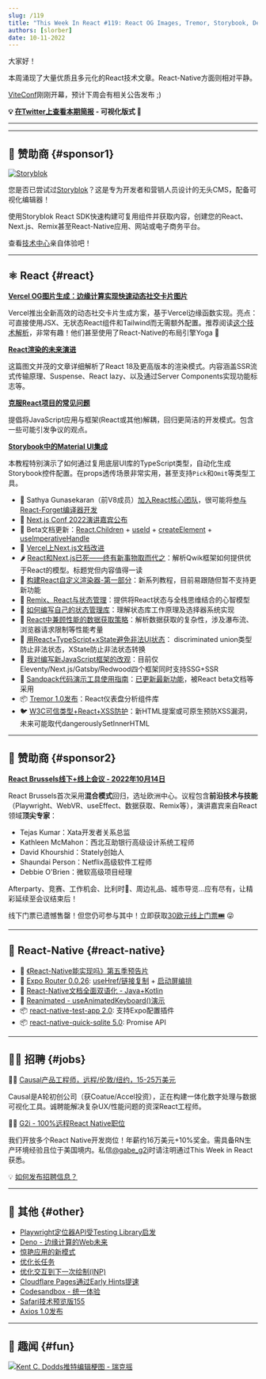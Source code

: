 ```yaml
---
slug: /119
title: "This Week In React #119: React OG Images, Tremor, Storybook, Decoupling, Rendering, Data-Fetching, Remix, Qwik, TypeScript, Playwright..."
authors: [slorber]
date: 10-11-2022
---
```


大家好！

本周涌现了大量优质且多元化的React技术文章。React-Native方面则相对平静。

[ViteConf](https://viteconf.org/)刚刚开幕，预计下周会有相关公告发布 ;)

<!-- truncate -->

**💡 [在Twitter上查看本期简报](https://slo.im/thread) - 可视化版式 🎨**

---


<Support />

---

## 💸 赞助商 {#sponsor1}

[![Storyblok](/emails/issues/116/storyblok.png)](https://www.storyblok.com/?utm_source=thisweekinreact&utm_medium=display&utm_campaign=AWA_SPON_TWIREACT_TRA&utm_content=thisweekinreact_en)

您是否已尝试过[Storyblok](https://www.storyblok.com/?utm_source=thisweekinreact&utm_medium=display&utm_campaign=AWA_SPON_TWIREACT_TRA&utm_content=thisweekinreact_en)？这是专为开发者和营销人员设计的无头CMS，配备可视化编辑器！

使用Storyblok React SDK快速构建可复用组件并获取内容，创建您的React、Next.js、Remix甚至React-Native应用、网站或电子商务平台。

查看[技术中心](https://www.storyblok.com/technologies?utm_source=thisweekinreact&utm_medium=display&utm_campaign=AWA_SPON_TWIREACT_TRA&utm_content=thisweekinreact_en)亲自体验吧！

---

## ⚛️ React {#react}

**[Vercel OG图片生成：边缘计算实现快速动态社交卡片图片](https://vercel.com/blog/introducing-vercel-og-image-generation-fast-dynamic-social-card-images)**

Vercel推出全新高效的动态社交卡片生成方案，基于Vercel边缘函数实现。亮点：可直接使用JSX、无状态React组件和Tailwind而无需额外配置。推荐阅读[这个技术解析](https://twitter.com/shuding_/status/1579607964549513217)，非常有趣！他们甚至使用了React-Native的布局引擎Yoga 🤭

**[React渲染的未来演进](https://prateeksurana.me/blog/future-of-rendering-in-react/)**

这篇图文并茂的文章详细解析了React 18及更高版本的渲染模式。内容涵盖SSR流式传输原理、Suspense、React lazy、以及通过Server Components实现功能标志等。

**[克服React项目的常见问题](https://dinosaurs-with-jetpacks.com/posts/react-problems)**

提倡将JavaScript应用与框架(React或其他)解耦，回归更简洁的开发模式。包含一些可能引发争议的观点。

**[Storybook中的Material UI集成](https://storybook.js.org/blog/material-ui-in-storybook/)**

本教程特别演示了如何通过复用底层UI库的TypeScript类型，自动化生成Storybook控件配置。在props透传场景非常实用，甚至支持`Pick`和`Omit`等类型工具。

- 👤 Sathya Gunasekaran（前V8成员）[加入React核心团队](https://twitter.com/_gsathya/status/1578816177371250688)，很可能将[参与React-Forget编译器开发](https://twitter.com/Huxpro/status/1578865666010263552)
- 👥 [Next.js Conf 2022演讲嘉宾公布](https://twitter.com/vercel/status/1578401243243741185)
- 📖 Beta文档更新：[React.Children](https://twitter.com/dan_abramov/status/1578457525628047360) + [useId](https://twitter.com/dan_abramov/status/1577283961763467265) + [createElement](https://twitter.com/dan_abramov/status/1577463721193897985) + [useImperativeHandle](https://twitter.com/dan_abramov/status/1577717226269966336)
- 📖 [Vercel上Next.js文档改进](https://twitter.com/leeerob/status/1577788730349436928)
- 🌶 [React和Next.js已死——终有新事物取而代之](https://javascript.plainenglish.io/react-and-next-js-is-dead-something-new-is-finally-replacing-it-for-good-c792c48806f6)：解析Qwik框架如何提供优于React的模型。标题党但内容值得一读
- 📜 [构建React自定义渲染器-第一部分](https://www.markcodes.dev/posts/build-react-custom-renderer-part-1)：新系列教程，目前易跟随但暂不支持更新功能
- 📜 [Remix、React与状态管理](https://blog.jim-nielsen.com/2022/remix-react-and-state/)：提供将React状态与全栈思维结合的心智模型
- 📜 [如何编写自己的状态管理库](https://judehunter.dev/blog/how-to-write-your-own-state-management-library)：理解状态库工作原理及选择器系统实现
- 📜 [React中兼顾性能的数据获取策略](https://www.developerway.com/posts/how-to-fetch-data-in-react)：解析数据获取的复杂性，涉及瀑布流、浏览器请求限制等性能考量
- 📜 [用React+TypeScript+xState避免非法UI状态](https://whereisthemouse.com/avoid-impossible-ui-states-with-react-typescript-and-xstate)： discriminated union类型防止非法状态，XState防止非法状态转换
- 📜 [我对编写新JavaScript框架的改观](https://whitep4nth3r.com/blog/write-a-new-javascript-framework/)：目前仅Eleventy/Next.js/Gatsby/Redwood四个框架同时支持SSG+SSR
- 📜 [Sandpack代码演示工具使用指南](https://www.ctnicholas.dev/articles/how-to-use-sandpack-for-code-demos)：[已更新最新功能](https://twitter.com/ctnicholasdev/status/1577683748878884864)，被React beta文档等采用
- 📦 [Tremor 1.0发布](https://www.tremor.so/)：React仪表盘分析组件库
- 🐦 [W3C可信类型+React+XSS防护](https://twitter.com/sebastienlorber/status/1579485631260286977)：新HTML提案或可原生预防XSS漏洞，未来可能取代dangerouslySetInnerHTML

<SubscribeFormEmbed />

---

## 💸 赞助商 {#sponsor2}

[**React Brussels线下+线上会议 - 2022年10月14日**](https://www.react.brussels/)

React Brussels首次采用**混合模式**回归，选址欧洲中心。议程包含**前沿技术与技能**（Playwright、WebVR、useEffect、数据获取、Remix等），演讲嘉宾来自React领域**顶尖专家**：

- Tejas Kumar：Xata开发者关系总监
- Kathleen McMahon：西北互助银行高级设计系统工程师  
- David Khourshid：Stately创始人
- Shaundai Person：Netflix高级软件工程师
- Debbie O'Brien：微软高级项目经理

Afterparty、竞赛、工作机会、比利时🍺、周边礼品、城市导览...应有尽有，让精彩延续至会议结束后！

线下门票已遗憾售罄！但您仍可参与其中！立即获取[30欧元线上门票🎟](https://ti.to/bejs/react-brussels-2022/discount/online_lastweek) 😜

---

## 📱 React-Native {#react-native}

- 🎥 [《React-Native能实现吗》第五季预告片](https://www.youtube.com/watch?v=GArbi97dV08)
- 🚧 [Expo Router 0.0.26](https://twitter.com/Baconbrix/status/1578805793733763072): [useHref/链接复制](https://twitter.com/Baconbrix/status/1578176991441784833) + [启动屏编排](https://twitter.com/Baconbrix/status/1577690073906257921)
- 📖 [React-Native文档全面双语化 - Java+Kotlin](https://twitter.com/reactnative/status/1578332414145105921)
- 🎨 [Reanimated - useAnimatedKeyboard()演示](https://twitter.com/swmansion/status/1579471824831725571)
- 📦 [react-native-test-app 2.0](https://twitter.com/lord_sherlock/status/1578312268663906304): 支持Expo配置插件
- 📦 [react-native-quick-sqlite 5.0](https://twitter.com/ospfranco/status/1578145916510273536): Promise API

---

## 🧑‍💻 招聘 {#jobs}

🧑‍💼 [Causal产品工程师，远程/伦敦/纽约，15-25万美元](https://jobs.lever.co/causal-app/4acaafbe-ef3d-45a6-bbe6-687c022d727c?lever-origin=applied&lever-source%5B%5D=thisweekinreact.com)

Causal是A轮初创公司（获Coatue/Accel投资），正在构建一体化数字处理与数据可视化工具。诚聘能解决复杂UX/性能问题的资深React工程师。

🧑‍💼 [G2i - 100%远程React Native职位](https://twitter.com/gabe_g2i/status/1563204813881425926?s=20&t=ArRLC77BpRwXXCdx8fnUqw)

我们开放多个React Native开发岗位！年薪约16万美元+10%奖金。需具备RN生产环境经验且位于美国境内。私信[@gabe_g2i](https://twitter.com/gabe_g2i)时请注明通过This Week in React获悉。

💡 [如何发布招聘信息？](https://thisweekinreact.com/sponsor)

---

## 🔀 其他 {#other}

- [Playwright定位器API受Testing Library启发](https://twitter.com/diegohaz/status/1578567655493193728)
- [Deno - 边缘计算的Web未来](https://deno.com/blog/the-future-of-web-is-on-the-edge)
- [惊艳应用的新模式](https://web.dev/new-patterns-for-amazing-apps/)
- [优化长任务](https://web.dev/optimize-long-tasks/)
- [优化交互到下一次绘制(INP)](https://speaking.jeremy.codes/GptKXg/optimizing-interaction-to-next-paint-inp)
- [Cloudflare Pages通过Early Hints提速](https://blog.cloudflare.com/early-hints-on-cloudflare-pages/)
- [Codesandbox - 统一体验](https://codesandbox.io/post/a-unified-codesandbox-experience)
- [Safari技术预览版155](https://webkit.org/blog/13338/release-notes-for-safari-technology-preview-155/)
- [Axios 1.0发布](https://github.com/axios/axios/releases/tag/v1.0.0)

---

## 🤭 趣闻 {#fun}

[![Kent C. Dodds推特编辑梗图 - 瑞克摇](/emails/issues/119/meme.png)](https://twitter.com/kentcdodds/status/1578334293863956480/history)